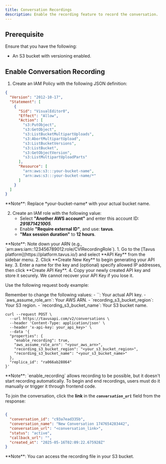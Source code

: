 ```yaml
---
title: Conversation Recordings
description: Enable the recording feature to record the conversation.
---
```


## Prerequisite

Ensure that you have the following:

* An S3 bucket with versioning enabled.

## Enable Conversation Recording
<Steps>
<Step title="Step 1: Set up IAM Policy and Role" titleSize="h3">

1. Create an IAM Policy with the following JSON definition:

```json
{
  "Version": "2012-10-17",
  "Statement": [
    {
      "Sid": "VisualEditor0",
      "Effect": "Allow",
      "Action": [
        "s3:PutObject",
        "s3:GetObject",
        "s3:ListBucketMultipartUploads",
        "s3:AbortMultipartUpload",
        "s3:ListBucketVersions",
        "s3:ListBucket",
        "s3:GetObjectVersion",
        "s3:ListMultipartUploadParts"
      ],
      "Resource": [
        "arn:aws:s3:::your-bucket-name",
        "arn:aws:s3:::your-bucket-name/*"
      ]
    }
  ]
}
```
<Note>
**Note**: Replace *your-bucket-name* with your actual bucket name.
</Note>

2. Create an IAM role with the following value:  
   - Select **"Another AWS account"** and enter this account ID: ***291871421005***.  
   - Enable **"Require external ID"**, and use: **tavus**.  
   - **"Max session duration"** to **12 hours**.

<Note>
**Note**: Note down your ARN (e.g., `arn:aws:iam::123456789012:role/CVIRecordingRole`).
</Note>

</Step>
<Step title="Step 2: Get an API Key" titleSize="h3">
1. Go to the [Tavus platform](https://platform.tavus.io/) and select **API Key** from the sidebar menu.
2. Click **Create New Key** to begin generating your API key.
3. Enter a name for the key and (optional) specify allowed IP addresses, then click **Create API Key**.
4. Copy your newly created API key and store it securely.
<Warning>
We cannot recover your API Key if you lose it.
</Warning>
</Step>
<Step title="Step 3: Create a Conversation with Recording Enabled" titleSize="h3">

Use the following request body example:

<Info>
Remember to change the following values:
- `<your_api_key>`: Your actual API key.
- `aws_assume_role_arn`: Your AWS ARN.
- `recording_s3_bucket_region`: Your S3 region.
- `recording_s3_bucket_name`: Your S3 bucket name.
</Info>

```shell cURL {7-10}
curl --request POST \
  --url https://tavusapi.com/v2/conversations \
  --header 'Content-Type: application/json' \
  --header 'x-api-key: your_api_key>' \
  --data '{
  "properties": {
    "enable_recording": true,
    "aws_assume_role_arn": "<your_aws_arn>",
    "recording_s3_bucket_region": "<your_s3_bucket_region>",
    "recording_s3_bucket_name": "<your_s3_bucket_name>"
  },
  "replica_id": "ra066ab28864"
}'
```

<Note>
**Note**: `enable_recording` allows recording to be possible, but it doesn't start recording automatically. To begin and end recordings, users must do it manually or trigger it through frontend code.
</Note>

</Step>
<Step title="Step 4: Join the Conversation" titleSize="h3">

To join the conversation, click the **link** in the ***`conversation_url`*** field from the response:

```json

{
  "conversation_id": "c93a7ead335b",
  "conversation_name": "New Conversation 1747654283442",
  "conversation_url": "<conversation_link>",
  "status": "active",
  "callback_url": "",
  "created_at": "2025-05-16T02:09:22.675928Z"
}

```

<Note>
**Note**: You can access the recording file in your S3 bucket.
</Note>
</Step>
</Steps>